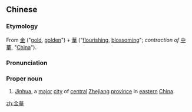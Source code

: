 {{also|金华}}
==Chinese==
{{zh-forms|s=金华}}
{{wikipedia|Jinhua}}

===Etymology===
From [[金]] ("[[gold]], [[golden]]") + [[華]] ("[[flourish]]ing, [[blossom]]ing"; ''contraction of'' [[中華]], "[[China]]").

===Pronunciation===
{{zh-pron
|m=Jīnhuá
|cat=pn
}}

===Proper noun===
{{zh-proper noun}}

# {{lb|zh|geography}} [[Jinhua]], a [[major]] [[city]] of [[central]] [[Zhejiang]] [[province]] in [[eastern]] [[China]].

[[zh:金華]]
